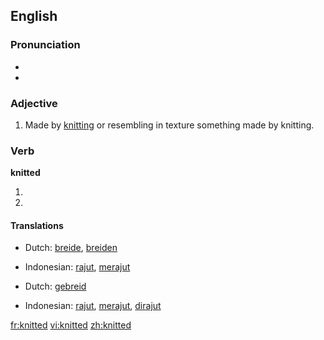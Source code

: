 ==English==

===Pronunciation===
* {{IPA|/'nɪtəd/}}
* {{audio|en-us-knitted.ogg|Audio (US)}}

===Adjective===
{{en-adj|-}}

# Made by [[knit]]ting or resembling in texture something made by knitting.

===Verb===
'''knitted'''

# {{simple past of|knit}}
# {{past participle of|knit}}

====Translations====
{{trans-top|simple past of knit}}
* Dutch: [[breide]], [[breiden]]
{{trans-mid}}
* Indonesian: [[rajut]], [[rajut|merajut]]
{{trans-bottom}}

{{trans-top|past participle of knit}}
* Dutch: [[gebreid]]
{{trans-mid}}
* Indonesian: [[rajut]], [[rajut|merajut]], [[rajut|dirajut]]
{{trans-bottom}}

[[fr:knitted]]
[[vi:knitted]]
[[zh:knitted]]